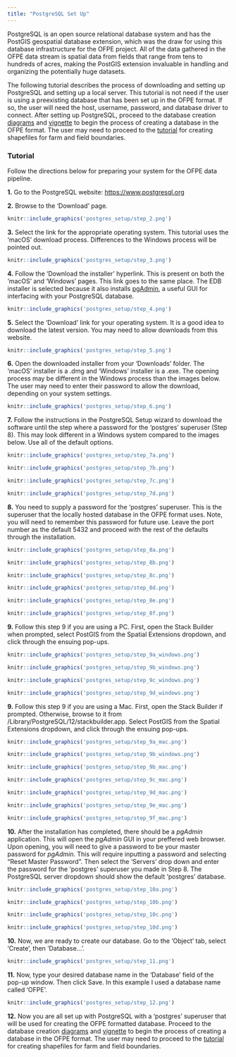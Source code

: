 ```yaml
---
title: "PostgreSQL Set Up"
---
```

PostgreSQL is an open source relational database system and has the PostGIS geospatial database extension, which was the draw for using this database infrastructure for the OFPE project. All of the data gathered in the OFPE data stream is spatial data from fields that range from tens to hundreds of acres, making the PostGIS extension invaluable in handling and organizing the potentially huge datasets.

The following tutorial describes the process of downloading and setting up PostgreSQL and setting up a local server. This tutorial is not need if the user is using a preexisting database that has been set up in the OFPE format. If so, the user will need the host, username, password, and database driver to connect. After setting up PostgreSQL, proceed to the database creation [diagrams](db_creation.html) and  [vignette](https://github.com/paulhegedus/OFPE/blob/master/vignettes/A1-DB_Create.Rmd) to begin the process of creating a database in the OFPE format. The user may need to proceed to the [tutorial](create_shp_qgis.html) for creating shapefiles for farm and field boundaries.

### Tutorial
Follow the directions below for preparing your system for the OFPE data pipeline.

**1.** Go to the PostgreSQL website: <https://www.postgresql.org> 

**2.** Browse to the 'Download' page.

```r
knitr::include_graphics('postgres_setup/step_2.png')
```


**3.** Select the link for the appropriate operating system. This tutorial uses the 'macOS' download process. Differences to the Windows process will be pointed out.

```r
knitr::include_graphics('postgres_setup/step_3.png')
```


**4.** Follow the 'Download the installer' hyperlink. This is present on both the 'macOS' and 'Windows' pages. This link goes to the same place. The EDB installer is selected because it also installs [pgAdmin](https://www.pgadmin.org), a useful GUI for interfacing with your PostgreSQL database.

```r
knitr::include_graphics('postgres_setup/step_4.png')
```


**5.** Select the 'Download' link for your operating system. It is a good idea to download the latest version. You may need to allow downloads from this website.

```r
knitr::include_graphics('postgres_setup/step_5.png')
```


**6.** Open the downloaded installer from your 'Downloads' folder. The 'macOS' installer is a .dmg and 'Windows' installer is a .exe. The opening process may be different in the Windows process than the images below. The user may need to enter their password to allow the download, depending on your system settings.

```r
knitr::include_graphics('postgres_setup/step_6.png')
```


**7.** Follow the instructions in the PostgreSQL Setup wizard to download the software until the step where a password for the 'postgres' superuser (Step 8). This may look different in a Windows system compared to the images below. Use all of the default options.

```r
knitr::include_graphics('postgres_setup/step_7a.png')
```

```r
knitr::include_graphics('postgres_setup/step_7b.png')
```

```r
knitr::include_graphics('postgres_setup/step_7c.png')
```

```r
knitr::include_graphics('postgres_setup/step_7d.png')
```


**8.** You need to supply a password for the 'postgres' superuser. This is the superuser that the locally hosted database in the OFPE format uses. Note, you will need to remember this password for future use. Leave the port number as the default 5432 and proceed with the rest of the defaults through the installation.

```r
knitr::include_graphics('postgres_setup/step_8a.png')
```

```r
knitr::include_graphics('postgres_setup/step_8b.png')
```

```r
knitr::include_graphics('postgres_setup/step_8c.png')
```

```r
knitr::include_graphics('postgres_setup/step_8d.png')
```

```r
knitr::include_graphics('postgres_setup/step_8e.png')
```

```r
knitr::include_graphics('postgres_setup/step_8f.png')
```

**9.** Follow this step 9 if you are using a PC. First, open the Stack Builder when prompted, select PostGIS from the Spatial Extensions dropdown, and click through the ensuing pop-ups. 

```r
knitr::include_graphics('postgres_setup/step_9a_windows.png')
```

```r
knitr::include_graphics('postgres_setup/step_9b_windows.png')
```

```r
knitr::include_graphics('postgres_setup/step_9c_windows.png')
```

```r
knitr::include_graphics('postgres_setup/step_9d_windows.png')
```

**9.** Follow this step 9 if you are using a Mac. First, open the Stack Builder if prompted. Otherwise, browse to it from /Library/PostgreSQL/12/stackbuilder.app. Select PostGIS from the Spatial Extensions dropdown, and click through the ensuing pop-ups. 

```r
knitr::include_graphics('postgres_setup/step_9a_mac.png')
```

```r
knitr::include_graphics('postgres_setup/step_9b_windows.png')
```

```r
knitr::include_graphics('postgres_setup/step_9b_mac.png')
```

```r
knitr::include_graphics('postgres_setup/step_9c_mac.png')
```

```r
knitr::include_graphics('postgres_setup/step_9d_mac.png')
```

```r
knitr::include_graphics('postgres_setup/step_9e_mac.png')
```

```r
knitr::include_graphics('postgres_setup/step_9f_mac.png')
```


**10.** After the installation has completed, there should be a *pgAdmin* application. This will open the *pgAdmin* GUI in your preffered web browser. Upon opening, you will need to give a password to be your master password for *pgAdmin*. This will require inputting a password and selecting "Reset Master Password". Then select the 'Servers' drop down and enter the password for the 'postgres' superuser you made in Step 8. The PostgreSQL server dropdown should show the default 'postgres' database.

```r
knitr::include_graphics('postgres_setup/step_10a.png')
```

```r
knitr::include_graphics('postgres_setup/step_10b.png')
```

```r
knitr::include_graphics('postgres_setup/step_10c.png')
```

```r
knitr::include_graphics('postgres_setup/step_10d.png')
```

**10.** Now, we are ready to create our database. Go to the 'Object' tab, select 'Create', then 'Database...'.

```r
knitr::include_graphics('postgres_setup/step_11.png')
```


**11.** Now, type your desired database name in the 'Database' field of the pop-up window. Then click Save. In this example I used a database name called 'OFPE'.

```r
knitr::include_graphics('postgres_setup/step_12.png')
```

**12.** Now you are all set up with PostgreSQL with a 'postgres' superuser that will be used for creating the OFPE formatted database. Proceed to the database creation [diagrams](db_creation.html) and  [vignette](https://github.com/paulhegedus/OFPE/blob/master/vignettes/A1-DB_Create.Rmd) to begin the process of creating a database in the OFPE format. The user may need to proceed to the [tutorial](create_shp_qgis.html) for creating shapefiles for farm and field boundaries.


